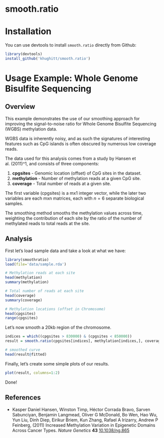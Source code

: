 smooth.ratio
============

Installation
============

You can use devtools to install `smooth.ratio` directly from Github:

```r
library(devtools)
install_github('khughitt/smooth.ratio')
```

Usage Example: Whole Genome Bisulfite Sequencing
================================================

Overview
--------
This example demonstrates the use of our smoothing approach for improving the
signal-to-noise ratio for Whole Genome Bisulfite Sequencing (WGBS) methylation
data.

WGBS data is inherently noisy, and as such the signatures of interesting
features such as CpG islands is often obscured by numerous low coverage
reads.

The data used for this analysis comes from a study by Hansen et al. (2011)^1,
and consists of three components:

1. **cpgsites** - Genomic location (offset) of CpG sites in the dataset.
2. **methylation** - Number of methylation reads at a given CpG site.
3. **coverage** - Total number of reads at a given site.

The first variable (cpgsites) is a mx1 integer vector, while the later two
variables are each mxn matrices, each with $n = 6$ separate biological samples.

The smoothing method smooths the methylation values across time, weighting
the contribution of each site by the ratio of the number of methylated reads
to total reads at the site.

Analysis
--------
First let's load sample data and take a look at what we have:
```r
library(smoothratio)
load(file='data/sample.rda')

# Methylation reads at each site
head(methylation)
summary(methylation)

# Total number of reads at each site
head(coverage)
summary(coverage)

# Methylation locations (offset in Chromosome)
head(cpgsites)
range(cpgsites)
```

Let's now smooth a 20kb region of the chromosome.
```r
indices = which((cpgsites > 830000) & (cpgsites < 850000))
result = smooth.ratio(cpgsites[indices], methylation[indices,], coverage[indices,], sigma_d=250)

# smoothed curve
head(result@fitted)
```

Finally, let's create some simple plots of our results.

```r
plot(result, columns=1:2)
```

Done!

References
----------
- Kasper Daniel Hansen, Winston Timp, Héctor Corrada Bravo, Sarven Sabunciyan, Benjamin Langmead, Oliver G McDonald, Bo Wen, Hao Wu, Yun Liu, Dinh Diep, Eirikur Briem, Kun Zhang, Rafael A Irizarry, Andrew P Feinberg,   (2011) Increased Methylation Variation in Epigenetic Domains Across Cancer Types.  *Nature Genetics*  **43**  [10.1038/ng.865](http://dx.doi.org/10.1038/ng.865)

